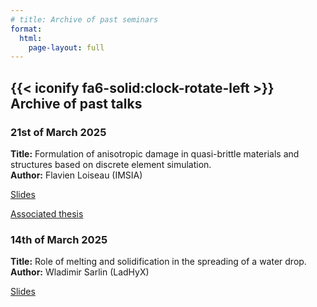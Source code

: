 ```yaml
---
# title: Archive of past seminars
format:
  html:
    page-layout: full
---
```


## {{< iconify fa6-solid:clock-rotate-left >}} &nbsp; Archive of past talks

::::: {.talk-card}
### 21st of March 2025

**Title:** Formulation of anisotropic damage in quasi-brittle materials and structures based on discrete element simulation.
 <br>
**Author:** Flavien Loiseau (IMSIA)

::: {.button}
[<iconify-icon icon="fa-solid:chalkboard" aria-label="Slides"></iconify-icon> Slides](https://floiseau.github.io/resources/documents/PhD_Defense.pdf){.button target="_blank"}

[<iconify-icon icon="fa-solid:book" aria-label="Associated thesis"></iconify-icon> Associated thesis](https://theses.hal.science/tel-04602381){.button target="_blank"}
:::
:::::

::::: {.talk-card}
### 14th of March 2025

**Title:** Role of melting and solidification in the spreading of a water drop. <br>
**Author:** Wladimir Sarlin (LadHyX)

::: {.button}
[<iconify-icon icon="fa-solid:chalkboard" aria-label="Slides"></iconify-icon> Slides](TODO){.button target="_blank"}
:::
:::::
